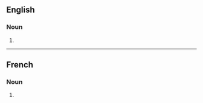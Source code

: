 ==English==

===Noun===
{{head|en|noun form}}

# {{plural of|zoophile|lang=en}}

----

==French==

===Noun===
{{head|fr|noun plural forms}}

# {{plural of|zoophile|lang=fr}}